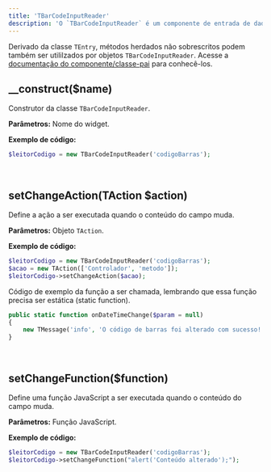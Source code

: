---
title: 'TBarCodeInputReader'
description: 'O `TBarCodeInputReader` é um componente de entrada de dados para leitura de códigos de barras.'
---

Derivado da classe `TEntry`, métodos herdados não sobrescritos podem também ser utililzados por objetos `TBarCodeInputReader`. Acesse a [documentação do componente/classe-pai](https://madbuilder.mintlify.app/entrada-de-dados/tentry) para conhecê-los.

## __construct($name)
Construtor da classe `TBarCodeInputReader`.

**Parâmetros:**
<ResponseField name="$name" type="mixed" required>Nome do widget.</ResponseField>

**Exemplo de código:**
```php
$leitorCodigo = new TBarCodeInputReader('codigoBarras');
```

<br/>

## setChangeAction(TAction $action)
Define a ação a ser executada quando o conteúdo do campo muda.

**Parâmetros:**
<ResponseField name="$action" type="TAction" required>Objeto `TAction`.</ResponseField>

**Exemplo de código:**
```php
$leitorCodigo = new TBarCodeInputReader('codigoBarras');
$acao = new TAction(['Controlador', 'metodo']);
$leitorCodigo->setChangeAction($acao);
```
Código de exemplo da função a ser chamada, lembrando que essa função precisa ser estática (static function).

```php
public static function onDateTimeChange($param = null)
{
    new TMessage('info', 'O código de barras foi alterado com sucesso!');
}
```

<br/>

## setChangeFunction($function)
Define uma função JavaScript a ser executada quando o conteúdo do campo muda.

**Parâmetros:**
<ResponseField name="$function" type="mixed" required>Função JavaScript.</ResponseField>

**Exemplo de código:**
```php
$leitorCodigo = new TBarCodeInputReader('codigoBarras');
$leitorCodigo->setChangeFunction("alert('Conteúdo alterado');");
```